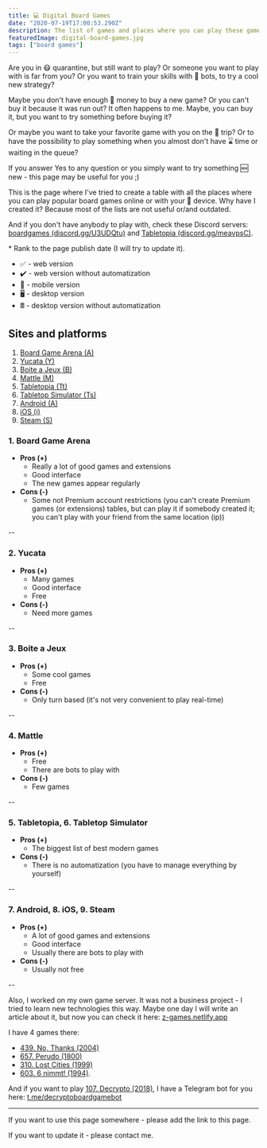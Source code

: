 ```yaml
---
title: 💻 Digital Board Games
date: "2020-07-19T17:00:53.290Z"
description: The list of games and places where you can play these games. One more list, but this one is sorted by board game geek rank.
featuredImage: digital-board-games.jpg
tags: ["board games"]
---
```


Are you in 😷 quarantine, but still want to play?
Or someone you want to play with is far from you?
Or you want to train your skills with 🤖 bots, to try a cool new strategy?

Maybe you don't have enough 💸 money to buy a new game?
Or you can't buy it because it was run out? It often happens to me.
Maybe, you can buy it, but you want to try something before buying it?

Or maybe you want to take your favorite game with you on the 🧳 trip?
Or to have the possibility to play something when you almost don't have ⌛ time or waiting in the queue?

If you answer Yes to any question or you simply want to try something 🆕 new - this page may be useful for you ;)

This is the page where I've tried to create a table with all the places where you can play popular board games online or with your 📱 device. Why have I created it? Because most of the lists are not useful or/and outdated.

And if you don't have anybody to play with, check these Discord servers: [boardgames (discord.gg/U3UDQtu)](https://discord.gg/U3UDQtu) and [Tabletopia (discord.gg/meavpsC)](https://discord.gg/meavpsC).


<Table rows={boardGamesOnlineData} />

\* Rank to the page publish date (I will try to update it).

- ✅ - web version
- ✔️ - web version without automatization
- 📱 - mobile version
- 🖥️ - desktop version
- 🖩 - desktop version without automatization

## Sites and platforms

1. [Board Game Arena (A)](https://boardgamearena.com)
2. [Yucata (Y)](https://yucata.de)
3. [Boite a Jeux (B)](http://boiteajeux.net)
4. [Mattle (M)](https://mattle.online)
5. [Tabletopia (Tt)](https://tabletopia.com)
6. [Tabletop Simulator (Ts)](https://store.steampowered.com/app/286160/Tabletop_Simulator)
7. [Android (A)](https://play.google.com/store/apps)
8. [iOS (i)](https://www.apple.com/ios/app-store)
9. [Steam (S)](https://store.steampowered.com)

### 1. Board Game Arena
- **Pros (+)**
  - Really a lot of good games and extensions
  - Good interface
  - The new games appear regularly
- **Cons (-)**
  - Some not Premium account restrictions (you can't create Premium games (or extensions) tables, but can play it if somebody created it; you can't play with your friend from the same location (ip))

--

### 2. Yucata
- **Pros (+)**
  - Many games
  - Good interface
  - Free
- **Cons (-)**
  - Need more games

--

### 3. Boite a Jeux
- **Pros (+)**
  - Some cool games
  - Free
- **Cons (-)**
  - Only turn based (it's not very convenient to play real-time)

--

### 4. Mattle
- **Pros (+)**
  - Free
  - There are bots to play with
- **Cons (-)**
  - Few games

--

### 5. Tabletopia, 6. Tabletop Simulator
- **Pros (+)**
  - The biggest list of best modern games
- **Cons (-)**
  - There is no automatization (you have to manage everything by yourself)

--

### 7. Android, 8. iOS, 9. Steam
- **Pros (+)**
  - A lot of good games and extensions
  - Good interface
  - Usually there are bots to play with
- **Cons (-)**
  - Usually not free

--

Also, I worked on my own game server. It was not a business project - I tried to learn new technologies this way.
Maybe one day I will write an article about it, but now you can check it here: [z-games.netlify.app](https://z-games.netlify.app)

I have 4 games there:
- [439. No, Thanks (2004)](https://boardgamegeek.com/boardgame/12942/no-thanks)
- [657. Perudo (1800)](https://boardgamegeek.com/boardgame/45/perudo)
- [310. Lost Cities (1999)](https://boardgamegeek.com/boardgame/50/lost-cities)
- [603. 6 nimmt! (1994)](https://boardgamegeek.com/boardgame/432/6-nimmt).

And if you want to play [107. Decrypto (2018)](https://boardgamegeek.com/boardgame/225694/decrypto), I have a Telegram bot for you here: [t.me/decryptoboardgamebot](https://t.me/decryptoboardgamebot)

---

If you want to use this page somewhere - please add the link to this page.

If you want to update it - please contact me.
